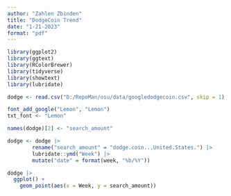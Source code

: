 ```yaml
---
author: "Zahlen Zbinden"
title: "DodgeCoin Trend"
date: "1-21-2023"
format: "pdf"
---
```


```r
library(ggplot2)
library(ggtext)
library(RColorBrewer)
library(tidyverse)
library(showtext)
library(lubridate)
```

```r
dodge <- read.csv("D:/RepoMan/osu/data/googledodgecoin.csv", skip = 1)
```


```r
font_add_google("Lemon", "Lemon")
txt_font <- "Lemon"
```

```r
names(dodge)[2] <- "search_amount"
```

```r
dodge <- dodge |>
        rename("search_amount" = "dodge.coin...United.States.") |>
        lubridate::ymd("Week") |>
        mutate("date" = format(week, "%b/%Y"))
```


```r
dodge |>
  ggplot() +
    geom_point(aes(x = Week, y = search_amount))
```